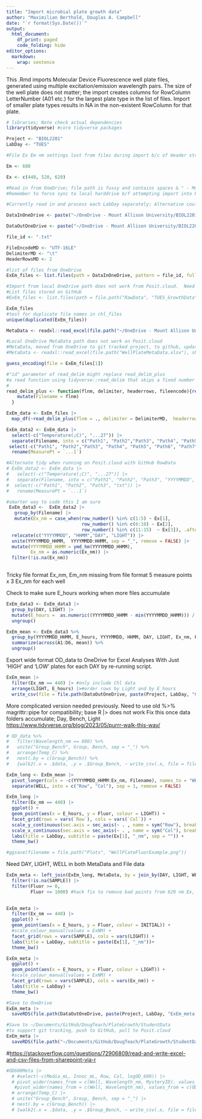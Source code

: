 ```yaml
---
title: "Import microbial plate growth data"
author: "Maximilian Berthold, Douglas A. Campbell"
date: "`r format(Sys.Date())`"
output:
  html_document:
    df_print: paged
    code_folding: hide
editor_options: 
  markdown: 
    wrap: sentence
---
```


This .Rmd imports Molecular Device Fluorescence well plate files, generated using multiple excitation/emission wavelength pairs.
The size of the well plate does not matter; the import creates columns for RowColumn LetterNumber (A01 etc.) for the largest plate type in the list of files.
Import of smaller plate types results in NA in the non-existent RowColumn for that plate.

```r
# libraries; Note check actual dependencies
library(tidyverse) #core tidyverse packages
```


```r
Project <- "BIOL2201"
LabDay <- "TUES"

#File Ex Em nm settings lost from files during import b/c of Header structure

Em <- 680

Ex <- c(440, 520, 620)

```

```r

#Read in from OneDrive; file path is fussy and contains spaces & " - Mount Allison University"
#Remember to force sync to local harddrive b/f attempting import into RStudio

#Currently read in and process each LabDay separately; Alternative could use recursive read in to accumulate files from all LabDays together, then filter upon output?

DataInOneDrive <- paste("~/OneDrive - Mount Allison University/BIOL2201_2024/WI2024Labs/LAB3_MicroGrowth/", LabDay, "_GrowthData", sep = "")

DataOutOneDrive <- paste("~/OneDrive - Mount Allison University/BIOL2201_2024/WI2024Labs/LAB3_MicroGrowth/", "StudentData", sep = "")

file_id <- ".txt"

FileEncodeMD <- "UTF-16LE" 
DelimiterMD <- "\t"
HeaderRowsMD <- 2

#list of files from OneDrive
ExEm_files <- list.files(path = DataInOneDrive, pattern = file_id, full.names = TRUE)

#Import from local OneDrive path does not work from Posit.cloud.  Need to move data files to git tracked project, push to GitHub, pull into Posit.cloud
#List files stored on GitHub
#ExEm_files <- list.files(path = file.path("RawData", "TUES_GrowthData"), pattern = file_id, full.names = TRUE)

ExEm_files
#test for duplicate file names in chl_files
unique(duplicated(ExEm_files))

MetaData <- readxl::read_excel(file.path("~/OneDrive - Mount Allison University/BIOL2201_2024/WI2024Labs/LAB3_MicroGrowth/WellPlateMetaData.xlsx"), sheet = LabDay)

#Local OneDrive MetaData path does not work on Posit.cloud
#MetaData, moved from OneDrive to git tracked project, to github, update with 'pull' from GitHub
#MetaData <- readxl::read_excel(file.path("WellPlateMetaData.xlsx"), sheet = LabDay)

```

```r
guess_encoding(file = ExEm_files[1])

```

```r

#"id" parameter of read_delim might replace read_delim_plus
#a read function using tidyverse::read_delim that skips a fixed number of header rows, and adds columns to the dataframe containing the filename and the file creation date time.
# 
read_delim_plus <- function(flnm, delimiter, headerrows, fileencode){read_delim(flnm, delim = delimiter,  col_names = TRUE,  skip = headerrows, escape_double = FALSE,  locale = locale(encoding = fileencode), trim_ws = TRUE) |>
    mutate(Filename = flnm)
  }

ExEm_data <- ExEm_files |>
  map_df(~read_delim_plus(flnm = ., delimiter = DelimiterMD,  headerrows = HeaderRowsMD,  fileencode = FileEncodeMD))

```

```r
ExEm_data2 <- ExEm_data |>
  select(-c("Temperature(¡C)", "...27")) |>
  separate(Filename, into = c("Path1", "Path2","Path3", "Path4", "Path5", "Path6", "Path7", "Path8","Path9", "Path10", "Path11", "YYYYMMDD", "HHMM","DAY", "LIGHT", "txt"), sep = "([\\/\\_\\.])", remove = FALSE) |>
 select(-c("Path1", "Path2","Path3", "Path4", "Path5", "Path6", "Path7", "Path8","Path9", "Path10", "Path11",  "txt")) |>
  rename(MeasurePt = `...1`)

#Alternate tidy when running on Posit.cloud with GitHub RawData
# ExEm_data2 <- ExEm_data |>
#   select(-c("Temperature(¡C)", "...27")) |>
#   separate(Filename, into = c("Path1", "Path2", "Path3", "YYYYMMDD", "HHMM","DAY", "LIGHT", "txt"), sep = "([\\/\\_\\.])", remove = FALSE) |>
#  select(-c("Path1", "Path2", "Path3", "txt")) |>
#   rename(MeasurePt = `...1`)

#smarter way to code this I am sure
 ExEm_data3 <-  ExEm_data2 |>
   group_by(Filename) |>
   mutate(Ex_nm = case_when(row_number() %in% c(1:5) ~ Ex[1],
                            row_number() %in% c(6:10) ~ Ex[2],
                            row_number() %in% c(11:15)  ~ Ex[3]), .after = MeasurePt) |>
  relocate(c("YYYYMMDD", "HHMM","DAY", "LIGHT")) |>
  unite(YYYYMMDD_HHMM,  YYYYMMDD:HHMM, sep = "_", remove = FALSE) |>
  mutate(YYYYMMDD_HHMM = ymd_hm(YYYYMMDD_HHMM), 
         Ex_nm = as.numeric(Ex_nm)) |>
  filter(!is.na(Ex_nm))
  
```

Tricky file format Ex_nm, Em_nm missing from file format 5 measure points x 3 Ex_nm for each well

Check to make sure E_hours working when more files accumulate

```r
ExEm_data3 <- ExEm_data3 |>
  group_by(DAY, LIGHT) |>
  mutate(E_hours =  as.numeric((YYYYMMDD_HHMM - min(YYYYMMDD_HHMM))) / 3600, .after = YYYYMMDD_HHMM) |>
  ungroup()
```

```r

ExEm_mean <- ExEm_data3 %>%
  group_by(YYYYMMDD_HHMM, E_hours, YYYYMMDD, HHMM, DAY, LIGHT, Ex_nm, Filename) %>%
  summarize(across(A1:D6, mean)) %>%
  ungroup()

```

Export wide format OD_data to OneDrive for Excel Analyses With Just 'HIGH' and 'LOW' plates for each DAY by re-running script.

```r

ExEm_mean |>
  filter(Ex_nm == 440) |> #only include Chl data
  arrange(LIGHT, E_hours) |>#order rows by Light and by E_hours
  write_csv(file = file.path(DataOutOneDrive, paste(Project, LabDay, "Chl", ".csv", sep = "_")))

```

More complicated version needed previously.
Need to use old %\>% magrittr::pipe for compatibility; base R \|\> does not work Fix this once data folders accumulate; Day, Bench, Light <https://www.tidyverse.org/blog/2023/05/purrr-walk-this-way/>

```r
# OD_data %>%
#   filter(Wavelength_nm == 600) %>%
#   unite("Group_Bench", Group, Bench, sep = "_") %>%
#   arrange(Temp_C) %>%
#   nest(.by = c(Group_Bench)) %>%
#   {walk2(.x = .$data, .y = .$Group_Bench, ~ write_csv(.x, file = file.path("..", "..", "..", "..", DataOneDrive, str_c(.y, ".csv"))))}

```

```r
ExEm_long <- ExEm_mean |>
  pivot_longer(cols = -c(YYYYMMDD_HHMM:Ex_nm, Filename), names_to = "WELL", values_to = "Fluor") |>
  separate(WELL, into = c("Row", "Col"), sep = 1, remove = FALSE)

ExEm_long |>
  filter(Ex_nm == 440) |>
  ggplot() +
  geom_point(aes(x = E_hours, y = Fluor, colour = LIGHT)) +
  facet_grid(rows = vars(`Row`), cols = vars(`Col`)) + 
  scale_y_continuous(sec.axis = sec_axis(~ . , name = sym("Row"), breaks = NULL, labels = NULL)) +
  scale_x_continuous(sec.axis = sec_axis(~ . , name = sym("Col"), breaks = NULL, labels = NULL)) +
  labs(title = LabDay, subtitle = paste(Ex[1], "_nm", sep = "")) +
  theme_bw()

#ggsave(filename = file.path("Plots", "WellPlateFluorExample.png"))
```

Need DAY, LIGHT, WELL in both MetaData and File data

```r
ExEm_meta <- left_join(ExEm_long, MetaData, by = join_by(DAY, LIGHT, WELL)) |>
  filter(!is.na(SAMPLE)) |>
  filter(Fluor >= 0,
         Fluor <= 1000) #hack fix to remove bad points from 620 nm Ex, 20 h
  
```

```r
ExEm_meta |>
  filter(Ex_nm == 440) |>
  ggplot() +
  geom_point(aes(x = E_hours, y = Fluor, colour = INITIAL)) +
  #scale_colour_manual(values = ExNM) +
  facet_grid(rows = vars(SAMPLE), cols = vars(LIGHT)) +
  labs(title = LabDay, subtitle = paste(Ex[1], "_nm"))+
  theme_bw()

ExEm_meta |>
  ggplot() +
  geom_point(aes(x = E_hours, y = Fluor, colour = LIGHT)) +
  #scale_colour_manual(values = ExNM) +
  facet_grid(rows = vars(SAMPLE), cols = vars(Ex_nm)) +
  labs(title = LabDay) +
  theme_bw()
```

```r

#Save to OneDrive
ExEm_meta |>
  saveRDS(file.path(DataOutOneDrive, paste(Project, LabDay, "ExEm_meta.Rds", sep = "_"), fsep = .Platform$file.sep))

#Save to ~/Documents/GitHub/DougTeach/PlateGrowth/StudentData
#to support git tracking, push to GitHub, pull to Posit.cloud
ExEm_meta |>
  saveRDS(file.path("~/Documents/GitHub/DougTeach/PlateGrowth/StudentData/", paste(Project, LabDay, "ExEm_meta.Rds", sep = "_"), fsep = .Platform$file.sep))

```

#<https://stackoverflow.com/questions/72906809/read-and-write-excel-and-csv-files-from-sharepoint-via-r>

```r
#OD600Meta |>
  # #select(-c(Media_mL, Innoc_mL, Row, Col, logOD_600)) |>
  # pivot_wider(names_from = c(Well, Wavelength_nm, MysteryID), values_from = c(OD)) |>
   #pivot_wider(names_from = c(Well, Wavelength_nm), values_from = c(OD)) |>
  # arrange(Temp_C) |>
  # unite("Group_Bench", Group, Bench, sep = "_") |>
  # nest(.by = c(Group_Bench)) |>
  # {walk2(.x = .$data, .y = .$Group_Bench, ~ write_csv(.x, file = file.path("..", "..", "..", "..", DataOneDrive, str_c(.y, ".csv"))))}

```
